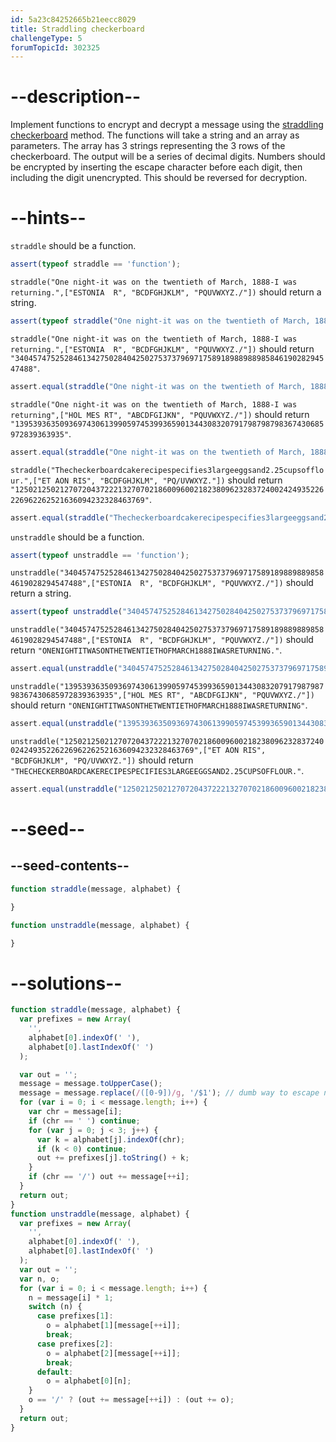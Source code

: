 ```yaml
---
id: 5a23c84252665b21eecc8029
title: Straddling checkerboard
challengeType: 5
forumTopicId: 302325
---
```


# --description--

Implement functions to encrypt and decrypt a message using the [straddling checkerboard](https://en.wikipedia.org/wiki/Straddling_checkerboard) method. The functions will take a string and an array as parameters. The array has 3 strings representing the 3 rows of the checkerboard. The output will be a series of decimal digits. Numbers should be encrypted by inserting the escape character before each digit, then including the digit unencrypted. This should be reversed for decryption.

# --hints--

`straddle` should be a function.

```js
assert(typeof straddle == 'function');
```

`straddle("One night-it was on the twentieth of March, 1888-I was returning.",["ESTONIA  R", "BCDFGHJKLM", "PQUVWXYZ./"])` should return a string.

```js
assert(typeof straddle("One night-it was on the twentieth of March, 1888-I was returning.", ["ESTONIA  R", "BCDFGHJKLM", "PQUVWXYZ./"]) == 'string');
```

`straddle("One night-it was on the twentieth of March, 1888-I was returning.",["ESTONIA  R", "BCDFGHJKLM", "PQUVWXYZ./"])` should return `"34045747525284613427502840425027537379697175891898898898584619028294547488"`.

```js
assert.equal(straddle("One night-it was on the twentieth of March, 1888-I was returning.", ["ESTONIA  R", "BCDFGHJKLM", "PQUVWXYZ./"]), "34045747525284613427502840425027537379697175891898898898584619028294547488");
```

`straddle("One night-it was on the twentieth of March, 1888-I was returning",["HOL MES RT", "ABCDFGIJKN", "PQUVWXYZ./"])` should return `"139539363509369743061399059745399365901344308320791798798798367430685972839363935"`.

```js
assert.equal(straddle("One night-it was on the twentieth of March, 1888-I was returning", ["HOL MES RT", "ABCDFGIJKN", "PQUVWXYZ./"]), "139539363509369743061399059745399365901344308320791798798798367430685972839363935");
```

`straddle("Thecheckerboardcakerecipespecifies3largeeggsand2.25cupsofflour.",["ET AON RIS", "BCDFGHJKLM", "PQ/UVWXYZ."])` should return `"125021250212707204372221327070218600960021823809623283724002424935226226962262521636094232328463769"`.

```js
assert.equal(straddle("Thecheckerboardcakerecipespecifies3largeeggsand2.25cupsofflour.", ["ET AON RIS", "BCDFGHJKLM", "PQ/UVWXYZ."]), "125021250212707204372221327070218600960021823809623283724002424935226226962262521636094232328463769");
```

`unstraddle` should be a function.

```js
assert(typeof unstraddle == 'function');
```

`unstraddle("34045747525284613427502840425027537379697175891898898898584619028294547488",["ESTONIA  R", "BCDFGHJKLM", "PQUVWXYZ./"])` should return a string.

```js
assert(typeof unstraddle("34045747525284613427502840425027537379697175891898898898584619028294547488", ["ESTONIA  R", "BCDFGHJKLM", "PQUVWXYZ./"]) == 'string');
```

`unstraddle("34045747525284613427502840425027537379697175891898898898584619028294547488",["ESTONIA  R", "BCDFGHJKLM", "PQUVWXYZ./"])` should return `"ONENIGHTITWASONTHETWENTIETHOFMARCH1888IWASRETURNING."`.

```js
assert.equal(unstraddle("34045747525284613427502840425027537379697175891898898898584619028294547488", ["ESTONIA  R", "BCDFGHJKLM", "PQUVWXYZ./"]), "ONENIGHTITWASONTHETWENTIETHOFMARCH1888IWASRETURNING.");
```

`unstraddle("139539363509369743061399059745399365901344308320791798798798367430685972839363935",["HOL MES RT", "ABCDFGIJKN", "PQUVWXYZ./"])` should return `"ONENIGHTITWASONTHETWENTIETHOFMARCH1888IWASRETURNING"`.

```js
assert.equal(unstraddle("139539363509369743061399059745399365901344308320791798798798367430685972839363935", ["HOL MES RT", "ABCDFGIJKN", "PQUVWXYZ./"]), "ONENIGHTITWASONTHETWENTIETHOFMARCH1888IWASRETURNING");
```

`unstraddle("125021250212707204372221327070218600960021823809623283724002424935226226962262521636094232328463769",["ET AON RIS", "BCDFGHJKLM", "PQ/UVWXYZ."])` should return `"THECHECKERBOARDCAKERECIPESPECIFIES3LARGEEGGSAND2.25CUPSOFFLOUR."`.

```js
assert.equal(unstraddle("125021250212707204372221327070218600960021823809623283724002424935226226962262521636094232328463769", ["ET AON RIS", "BCDFGHJKLM", "PQ/UVWXYZ."]), "THECHECKERBOARDCAKERECIPESPECIFIES3LARGEEGGSAND2.25CUPSOFFLOUR.");
```

# --seed--

## --seed-contents--

```js
function straddle(message, alphabet) {

}

function unstraddle(message, alphabet) {

}
```

# --solutions--

```js
function straddle(message, alphabet) {
  var prefixes = new Array(
    '',
    alphabet[0].indexOf(' '),
    alphabet[0].lastIndexOf(' ')
  );

  var out = '';
  message = message.toUpperCase();
  message = message.replace(/([0-9])/g, '/$1'); // dumb way to escape numbers
  for (var i = 0; i < message.length; i++) {
    var chr = message[i];
    if (chr == ' ') continue;
    for (var j = 0; j < 3; j++) {
      var k = alphabet[j].indexOf(chr);
      if (k < 0) continue;
      out += prefixes[j].toString() + k;
    }
    if (chr == '/') out += message[++i];
  }
  return out;
}
function unstraddle(message, alphabet) {
  var prefixes = new Array(
    '',
    alphabet[0].indexOf(' '),
    alphabet[0].lastIndexOf(' ')
  );
  var out = '';
  var n, o;
  for (var i = 0; i < message.length; i++) {
    n = message[i] * 1;
    switch (n) {
      case prefixes[1]:
        o = alphabet[1][message[++i]];
        break;
      case prefixes[2]:
        o = alphabet[2][message[++i]];
        break;
      default:
        o = alphabet[0][n];
    }
    o == '/' ? (out += message[++i]) : (out += o);
  }
  return out;
}
```
